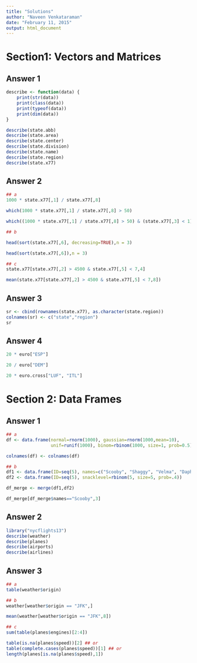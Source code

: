 ```yaml
---
title: "Solutions"
author: "Naveen Venkataraman"
date: "February 11, 2015"
output: html_document
---
```


# Section1: Vectors and Matrices

## Answer 1

```r

describe <- function(data) {
    print(str(data))
    print(class(data))
    print(typeof(data))
    print(dim(data))
}

describe(state.abb)
describe(state.area)
describe(state.center)
describe(state.division)
describe(state.name)
describe(state.region)
describe(state.x77)
```

## Answer 2

```r

## a
1000 * state.x77[,1] / state.x77[,8]

which(1000 * state.x77[,1] / state.x77[,8] > 50)

which((1000 * state.x77[,1] / state.x77[,8] > 50) & (state.x77[,3] < 1))

## b

head(sort(state.x77[,6], decreasing=TRUE),n = 3)

head(sort(state.x77[,6]),n = 3)

## c
state.x77[state.x77[,2] > 4500 & state.x77[,5] < 7,4]

mean(state.x77[state.x77[,2] > 4500 & state.x77[,5] < 7,8])

```

## Answer 3

```r
sr <- cbind(rownames(state.x77), as.character(state.region))
colnames(sr) <- c("state","region")
sr
```

## Answer 4

```r
20 * euro["ESP"]

20 / euro["DEM"]

20 * euro.cross["LUF", "ITL"]
```

# Section 2: Data Frames

## Answer 1

```r
## a
df <- data.frame(normal=rnorm(1000), gaussian=rnorm(1000,mean=10),
                 unif=runif(1000), binom=rbinom(1000, size=1, prob=0.5))

colnames(df) <- colnames(df)

```

```r
## b
df1 <- data.frame(ID=seq(5), names=c("Scooby", "Shaggy", "Velma", "Daphne", "Fred"))
df2 <- data.frame(ID=seq(5), snacklevel=rbinom(5, size=5, prob=.4))

df_merge <- merge(df1,df2)

df_merge[df_merge$names=="Scooby",3]
```


## Answer 2

```r
library("nycflights13")
describe(weather)
describe(planes)
describe(airports)
describe(airlines)
```

## Answer 3

```r
## a
table(weather$origin)

## b
weather[weather$origin == "JFK",]

mean(weather[weather$origin == "JFK",8])

## c
sum(table(planes$engines)[2:4])

table(is.na(planes$speed))[2] ## or
table(complete.cases(planes$speed))[1] ## or
length(planes[is.na(planes$speed),1])

```
